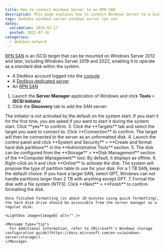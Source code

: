 ```yaml
---
title: How to connect Windows Server to an RPN SAN
description: This page explains how to connect Windows Server to a Scalway Dedibox RPN SAN
tags: dedibox windows-server windows server rpn san
dates:
  validation: 2025-02-17
  posted: 2021-07-16
categories:
  - dedibox-network
---
```




[RPN SAN](/dedibox-rpn/concepts/#rpn-san) is an iSCSI target that can be mounted on Windows Server 2012 and later, including Windows Server 2019 and 2022, enabling it to operate as a standard disk within the system.

<Requirements />

- A Dedibox account logged into the [console](https://console.online.net)
- A [Dedibox dedicated server](https://www.scaleway.com/en/dedibox)
- An [RPN SAN](https://www.scaleway.com/en/dedibox/storage/)

1. Launch the **Server Manager** application of Windows and click **Tools** > **iSCSI Initiator**.
    <Lightbox image={image} alt="" />
2. Click the **Discovery** tab to add the SAN server:
    <Lightbox image={image2} alt="" />

  <Message type="tip">
    The initiator is not activated by the default on the system start. If you start it for the first time, you are asked if you want to start it during the system start. Click **yes** to confirm.
  </Message>
3. Click the **Targets** tab and select the target you want to connect to. Click **Connection** to confirm. The target will then be connected to the server as an unformatted disk.
    <Lightbox image={image3} alt="" />
4. Launch the control panel and click **System and Security** > **Create and format hard disk partitions** in the **Administrative Tools** section.
    <Lightbox image={image4} alt="" />
5. The disk can be configured from the **Storage** > **Disk Management** section of the **Computer Management** tool. By default, it displays as offline.
    <Lightbox image={image5} alt="" />
6. Right-click on it and click **Online** to activate the disk. The system will propose the type of partition table to use for your disk.
    <Lightbox image={image6} alt="" />

  <Message type="tip">
    For a 1 TB SAN, keep the default choice. If you have a larger SAN, select GPT, Windows can not handle partitions larger than 2 TB with anything except GPT.
  </Message>
7. Format the disk with a file system (NTFS). Click **Next** > **Finish** to confirm formatting the disk.
    <Lightbox image={image7} alt="" />

    Once finished formatting (in about 10 minutes using quick formatting), the hard disk drive should be accessible from the server manager as a regular disk:

    <Lightbox image={image8} alt="" />

    <Message type="tip">
      For additional information, refer to [Microsoft's Windows storage configuration guide](https://docs.microsoft.com/en-us/windows-server/storage/).
    </Message>


